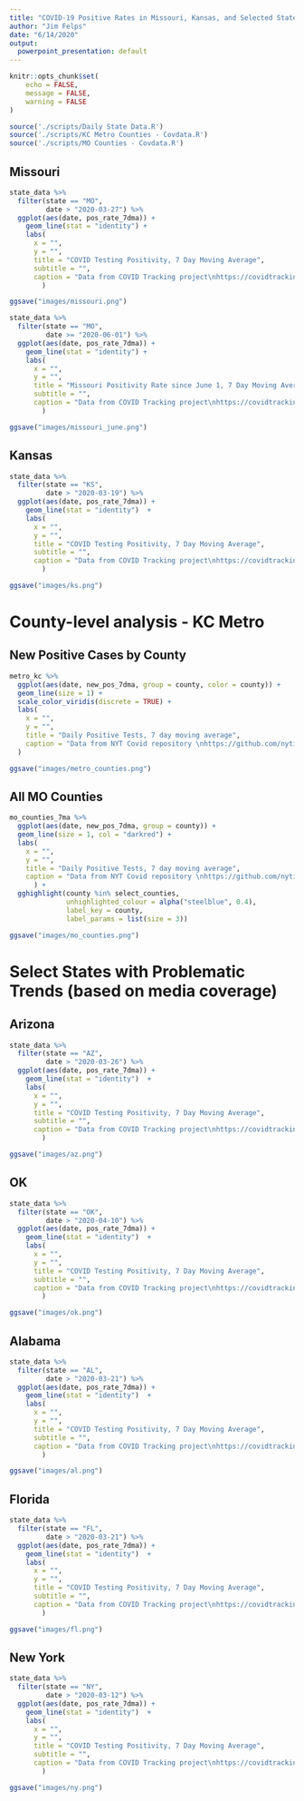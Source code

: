 ```yaml
---
title: "COVID-19 Positive Rates in Missouri, Kansas, and Selected States"
author: "Jim Felps"
date: "6/14/2020"
output:
  powerpoint_presentation: default
---
```


```r
knitr::opts_chunk$set(
	echo = FALSE,
	message = FALSE,
	warning = FALSE
)
```


```r
source('./scripts/Daily State Data.R')
source('./scripts/KC Metro Counties - Covdata.R')
source('./scripts/MO Counties - Covdata.R')

```

## Missouri

```r
state_data %>%
  filter(state == "MO",
         date > "2020-03-27") %>%
  ggplot(aes(date, pos_rate_7dma)) +
    geom_line(stat = "identity") +
    labs(
      x = "",
      y = "",
      title = "COVID Testing Positivity, 7 Day Moving Average",
      subtitle = "",
      caption = "Data from COVID Tracking project\nhttps://covidtracking.com/"
        ) 

ggsave("images/missouri.png")
```

```r
state_data %>%
  filter(state == "MO",
         date >= "2020-06-01") %>%
  ggplot(aes(date, pos_rate_7dma)) +
    geom_line(stat = "identity") +
    labs(
      x = "",
      y = "",
      title = "Missouri Positivity Rate since June 1, 7 Day Moving Average",
      subtitle = "",
      caption = "Data from COVID Tracking project\nhttps://covidtracking.com/"
        ) 

ggsave("images/missouri_june.png")
```


## Kansas

```r
state_data %>%
  filter(state == "KS",
         date > "2020-03-19") %>%
  ggplot(aes(date, pos_rate_7dma)) +
    geom_line(stat = "identity")  +
    labs(
      x = "",
      y = "",
      title = "COVID Testing Positivity, 7 Day Moving Average",
      subtitle = "",
      caption = "Data from COVID Tracking project\nhttps://covidtracking.com/"
        )

ggsave("images/ks.png")
```

# County-level analysis - KC Metro

## New Positive Cases by County
```r
metro_kc %>% 
  ggplot(aes(date, new_pos_7dma, group = county, color = county)) +
  geom_line(size = 1) +
  scale_color_viridis(discrete = TRUE) +
  labs(
    x = "",
    y = "",
    title = "Daily Positive Tests, 7 day moving average",
    caption = "Data from NYT Covid repository \nhttps://github.com/nytimes/covid-19-data"
  )

ggsave("images/metro_counties.png")
```

## All MO Counties

```r
mo_counties_7ma %>% 
  ggplot(aes(date, new_pos_7dma, group = county)) +
  geom_line(size = 1, col = "darkred") +
  labs(
    x = "",
    y = "",
    title = "Daily Positive Tests, 7 day moving average",
    caption = "Data from NYT Covid repository \nhttps://github.com/nytimes/covid-19-data"
      ) +
  gghighlight(county %in% select_counties,
              unhighlighted_colour = alpha("steelblue", 0.4),
              label_key = county,
              label_params = list(size = 3))

ggsave("images/mo_counties.png")
```

# Select States with Problematic Trends \n(based on media coverage)

## Arizona

```r
state_data %>%
  filter(state == "AZ",
         date > "2020-03-26") %>%
  ggplot(aes(date, pos_rate_7dma)) +
    geom_line(stat = "identity")  +
    labs(
      x = "",
      y = "",
      title = "COVID Testing Positivity, 7 Day Moving Average",
      subtitle = "",
      caption = "Data from COVID Tracking project\nhttps://covidtracking.com/"
        )

ggsave("images/az.png")
```

## OK

```r
state_data %>%
  filter(state == "OK",
         date > "2020-04-10") %>%
  ggplot(aes(date, pos_rate_7dma)) +
    geom_line(stat = "identity")  +
    labs(
      x = "",
      y = "",
      title = "COVID Testing Positivity, 7 Day Moving Average",
      subtitle = "",
      caption = "Data from COVID Tracking project\nhttps://covidtracking.com/"
        )

ggsave("images/ok.png")
```

## Alabama

```r
state_data %>%
  filter(state == "AL",
         date > "2020-03-21") %>%
  ggplot(aes(date, pos_rate_7dma)) +
    geom_line(stat = "identity")  +
    labs(
      x = "",
      y = "",
      title = "COVID Testing Positivity, 7 Day Moving Average",
      subtitle = "",
      caption = "Data from COVID Tracking project\nhttps://covidtracking.com/"
        )

ggsave("images/al.png")
```

## Florida

```r
state_data %>%
  filter(state == "FL",
         date > "2020-03-21") %>%
  ggplot(aes(date, pos_rate_7dma)) +
    geom_line(stat = "identity")  +
    labs(
      x = "",
      y = "",
      title = "COVID Testing Positivity, 7 Day Moving Average",
      subtitle = "",
      caption = "Data from COVID Tracking project\nhttps://covidtracking.com/"
        )

ggsave("images/fl.png")
```

## New York


```r
state_data %>%
  filter(state == "NY",
         date > "2020-03-12") %>%
  ggplot(aes(date, pos_rate_7dma)) +
    geom_line(stat = "identity")  +
    labs(
      x = "",
      y = "",
      title = "COVID Testing Positivity, 7 Day Moving Average",
      subtitle = "",
      caption = "Data from COVID Tracking project\nhttps://covidtracking.com/"
        )

ggsave("images/ny.png")
```

